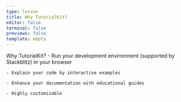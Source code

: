 ```yaml
---
type: lesson
title: Why TutorialKit?
editor: false
terminal: false
previews: false
template: empty
---
```



<Slide>
  <Fragment slot="title">Why TutorialKit?</Fragment>
  <Fragment>
    - Run your development environment (supported by Stackblitz) in your browser

    - Explain your code by interactive examples

    - Enhance your documentation with educational guides

    - Highly customizable

  </Fragment>
</Slide>
